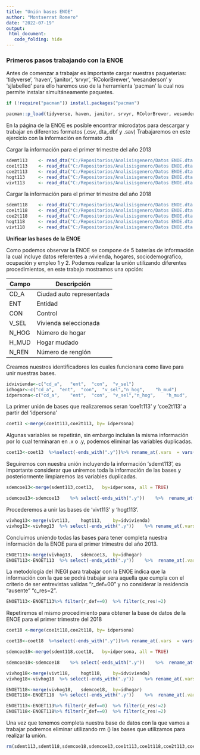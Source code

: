 ---
title: "Unión bases ENOE"
author: "Montserrat Romero"
date: "2022-07-19"
output: 
 html_document:
   code_folding: hide
---


### Primeros pasos trabajando con la ENOE

Antes de comenzar a trabajar es importante cargar nuestras paqueterias: 'tidyverse', 'haven', 'janitor', 'srvyr', 'RColorBrewer', 'wesanderson' y 'sjlabelled' para ello haremos uso de la herramienta 'pacman' la cual nos permite instalar simultáneamente paquetes.

```{r echo=TRUE, message=FALSE, warning=FALSE}

if (!require("pacman")) install.packages("pacman") 

pacman::p_load(tidyverse, haven, janitor, srvyr, RColorBrewer, wesanderson, sjlabelled,kableExtra)
```

En la página de la ENOE es posible encontrar microdatos para descargar y trabajar en diferentes formatos (.csv,.dta,.dbf y .sav) Trabajaremos en este ejercicio con la información en formato .dta

Cargar la información para el primer trimestre del año 2013

```{r echo=TRUE, message=FALSE, warning=FALSE}
sdemt113	<- read_dta("C:/Repositorios/Analisisgenero/Datos ENOE.dta 2013/SDEMT113.dta")
coe1t113	<- read_dta("C:/Repositorios/Analisisgenero/Datos ENOE.dta 2013/COE1T113.dta")
coe2t113	<- read_dta("C:/Repositorios/Analisisgenero/Datos ENOE.dta 2013/COE2T113.dta")
hogt113 	<- read_dta("C:/Repositorios/Analisisgenero/Datos ENOE.dta 2013/HOGT113.dta")
vivt113		<- read_dta("C:/Repositorios/Analisisgenero/Datos ENOE.dta 2013/VIVT113.dta")

```

Cargar la información para el primer trimestre del año 2018

```{r}
sdemt118	<- read_dta("C:/Repositorios/Analisisgenero/Datos ENOE.dta 2018/SDEMT118.dta")
coe1t118	<- read_dta("C:/Repositorios/Analisisgenero/Datos ENOE.dta 2018/COE1T118.dta")
coe2t118	<- read_dta("C:/Repositorios/Analisisgenero/Datos ENOE.dta 2018/COE2T118.dta")
hogt118 	<- read_dta("C:/Repositorios/Analisisgenero/Datos ENOE.dta 2018/HOGT118.dta")
vivt118		<- read_dta("C:/Repositorios/Analisisgenero/Datos ENOE.dta 2018/VIVT118.dta")

```

**Unificar las bases de la ENOE**

Como podemos observar la ENOE se compone de 5 baterías de información la cual incluye datos referentes a :vivienda, hogares, sociodemografico, ocupación y empleo 1 y 2. Podemos realizar la unión utilizando diferentes procedimientos, en este trabajo mostramos una opción:

| Campo | Descripción              |
|-------|--------------------------|
| CD_A  | Ciudad auto representada |
| ENT   | Entidad                  |
| CON   | Control                  |
| V_SEL | Vivienda seleccionada    |
| N_HOG | Número de hogar          |
| H_MUD | Hogar mudado             |
| N_REN | Número de renglón        |

Creamos nuestros identificadores los cuales funcionara como llave para unir nuestras bases.

```{r}
idvivienda<-c("cd_a",	"ent",	"con",	"v_sel")
idhogar<-c("cd_a",	"ent",	"con",	"v_sel","n_hog",	"h_mud")
idpersona<-c("cd_a",	"ent",	"con",	"v_sel","n_hog",	"h_mud",	"n_ren")

```

La primer unión de bases que realizaremos seran 'coe1t113' y 'coe2t113' a partir del 'idpersona'

```{r}
coet13 <-merge(coe1t113,coe2t113, by= idpersona)

```

Algunas variables se repetirán, sin embargo incluían la misma información por lo cual terminaran en .x o .y, podemos eliminar las variables duplicadas.

```{r echo=FALSE, message=FALSE, warning=FALSE}
coet13<-coet13	%>%select(-ends_with(".y"))%>% rename_at(.vars	= vars(ends_with(".x")),.funs	= funs(sub("[.]x$",	"",	.)))	

```

Seguiremos con nuestra unión incluyendo la información 'sdemt113', es importante considerar que uniremos toda la información de las bases y posteriormente limpiaremos las variables duplicadas.

```{r}
sdemcoe13<-merge(sdemt113,coet13,	by=idpersona, all = TRUE)

sdemcoe13<-sdemcoe13	%>% select(-ends_with(".y"))	%>%  rename_at(.vars	= vars(ends_with(".x")),.funs	= funs(sub("[.]x$",	"",	.)))

```

Procederemos a unir las bases de 'vivt113' y 'hogt113'.

```{r}
vivhog13<-merge(vivt113,	hogt113,	by=idvivienda)
vivhog13<-vivhog13	%>% select(-ends_with(".y"))	%>% rename_at(.vars	= vars(ends_with(".x")),.funs	= funs(sub("[.]x$",	"",	.)))

```

Concluimos uniendo todas las bases para tener completa nuestra información de la ENOE para el primer trimestre del año 2013.

```{r}

ENOET113<-merge(vivhog13,	sdemcoe13,	by=idhogar)
ENOET113<-ENOET113	%>% select(-ends_with(".y"))	%>%  rename_at(.vars	= vars(ends_with(".x")),.funs	= funs(sub("[.]x$",	"",	.)))

```

La metodología del INEGI para trabajar con la ENOE indica que la información con la que se podrá trabajar sera aquella que cumpla con el criterio de ser entrevistas validas "r_def=00" y no considerar la residencia "ausente" "c_res=2".

```{r}
ENOET113<-ENOET113%>% filter(r_def==0)	%>% filter(c_res!=2)

```

Repetiremos el mismo procedimiento para obtener la base de datos de la ENOE para el primer trimestre del 2018

```{r include=FALSE}
coet18 <-merge(coe1t118,coe2t118, by= idpersona)

```

```{r include=FALSE}
coet18<-coet18	%>%select(-ends_with(".y"))%>% rename_at(.vars	= vars(ends_with(".x")),.funs	= funs(sub("[.]x$",	"",	.)))	

```

```{r include=FALSE}
sdemcoe18<-merge(sdemt118,coet18,	by=idpersona, all = TRUE)

sdemcoe18<-sdemcoe18	%>% select(-ends_with(".y"))	%>%  rename_at(.vars	= vars(ends_with(".x")),.funs	= funs(sub("[.]x$",	"",	.)))

```

```{r include=FALSE}
vivhog18<-merge(vivt118,	hogt118,	by=idvivienda)
vivhog18<-vivhog18	%>% select(-ends_with(".y"))	%>% rename_at(.vars	= vars(ends_with(".x")),.funs	= funs(sub("[.]x$",	"",	.)))

```

```{r include=FALSE}

ENOET118<-merge(vivhog18,	sdemcoe18,	by=idhogar)
ENOET118<-ENOET118	%>% select(-ends_with(".y"))	%>%  rename_at(.vars	= vars(ends_with(".x")),.funs	= funs(sub("[.]x$",	"",	.)))

```

```{r include=FALSE}
ENOET113<-ENOET113%>% filter(r_def==0)	%>% filter(c_res!=2)
ENOET118<-ENOET118%>% filter(r_def==0)	%>% filter(c_res!=2)

```

Una vez que tenemos completa nuestra base de datos con la que vamos a trabajar podremos eliminar utilizando rm () las bases que utilizamos para realizar la unión.

```{r echo=TRUE}
rm(sdemt113,sdemt118,sdemcoe18,sdemcoe13,coe1t113,coe1t118,coe2t113,coe2t118,coet18,coet13,vivhog18,vivhog13,vivt113,vivt118,hogt113,hogt118)
```
